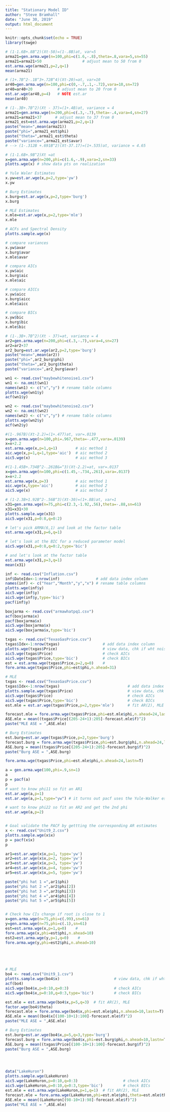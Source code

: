 ```yaml
---
title: "Stationary Model ID"
author: "Steve Bramhall"
date: "June 30, 2019"
output: html_document
---
```


```r
knitr::opts_chunk$set(echo = TRUE)
library(tswge)
```

```r
# (1-1.6B+.8B^2)(Xt-50)=(1-.8B)at, var=5
arma21=gen.arma.wge(n=100,phi=c(1.6,-.8),theta=.8,vara=5,sn=55)
arma21=arma21+50                  # adjust mean to 50 from 0
est.arma.wge(arma21,p=2,q=1)
mean(arma21)
```

```r
# (1+.7B^2-.1B^3+.72B^4)(Xt-20)=at, var=10
ar40=gen.arma.wge(n=100,phi=c(0,-.7,.1,-.72),vara=10,sn=72)
ar40=ar40+20           # adjust mean to 20 from 0
est.ar.wge(ar40,p=4)   # NOTE est.ar
mean(ar40)
```

```r
# (1-.3B+.7B^2)(Xt - 37)=(1+.4B)at, variance = 4
arma21=gen.arma.wge(n=200,phi=c(.3,-.7),theta=-.4,vara=4,sn=27)
arma21=arma21+37      # adjust mean to 37 from 0
arma21_est=est.arma.wge(arma21,p=2,q=1)
paste("mean=",mean(arma21))
paste("phi=",arma21_est$phi)
paste("theta=",arma21_est$theta)
paste("variance=",arma21_est$avar)
# --> (1-.312B +.691B^2)(Xt-37.17)=(1+.535)at, variance = 4.65
```

```r
# (1-1.6B+.9B^2)Xt =at
x=gen.arma.wge(n=200,phi=c(1.6,-.9),vara=2,sn=33)
plotts.wge(x) # show data pts on realization

# Yule Waler Estimates
x.yw=est.ar.wge(x,p=2,type='yw')
x.yw

# Burg Estimates
x.burg=est.ar.wge(x,p=2,type='burg')
x.burg

# MLE Estimates
x.mle=est.ar.wge(x,p=2,type='mle')
x.mle

# ACFs and Spectral Density
plotts.sample.wge(x)

# compare variances
x.yw$avar
x.burg$avar
x.mle$avar

# compare AICs
x.yw$aic
x.burg$aic
x.mle$aic

# compare AICCs
x.yw$aicc
x.burg$aicc
x.mle$aicc

# compare BICs
x.yw$bic
x.burg$bic
x.mle$bic

```

```r
# (1-.3B+.7B^2)(Xt - 37)=at, variance = 4
ar2=gen.arma.wge(n=200,phi=c(.3,-.7),vara=4,sn=27)
ar2=ar2+37
ar2_burg=est.ar.wge(ar2,p=2,type='burg')
paste("mean=",mean(ar2))
paste("phi=",ar2_burg$phi)
paste("theta=",ar2_burg$theta)
paste("variance=",ar2_burg$avar)

```


```r
wn1 <- read.csv("maybewhitenoise1.csv")
wn1 <- na.omit(wn1)
names(wn1) <- c("x","y") # rename table columns
plotts.wge(wn1$y)
acf(wn1$y)

wn2 <- read.csv("maybewhitenoise2.csv")
wn2 <- na.omit(wn2)
names(wn2) <- c("x","y") # rename table columns
plotts.wge(wn2$y)
acf(wn2$y)
```

```r
#(1-.967B)(Xt-2.2)=(1+.477)at, var=.0139
x=gen.arma.wge(n=100,phi=.967,theta=-.477,vara=.0139)
x=x+2.2
est.arma.wge(x,p=1,q=1)        # aic method 1
aic.wge(x,p=1,q=1,type='aic')  # aic method 2
aic5.wge(x)                    # aic method 3

#(1-1.45B+.734B^2-.261B&=^3)(Xt-2.2)=at, var=.0137
x=gen.arma.wge(n=100,phi=c(1.45,-.734,.261),vara=.0137)
x=x+2.2
est.arma.wge(x,p=3)            # aic method 1
aic.wge(x,type='aic')          # aic method 2
aic5.wge(x)                    # aic method 3
```


```r
# (1-2.3B+1.92B^2-.56B^3)(Xt-30)=(1+.8B)at, var=1
x31=gen.arma.wge(n=75,phi=c(2.3,-1.92,.56),theta=-.88,sn=61)
x31=x31+30
plotts.sample.wge(x31)
aic5.wge(x31,p=0:8,q=0:2)

# let's pick ARMA(6,1) and look at the factor table
est.arma.wge(x31,p=6,q=1)

# let's look at the BIC for a reduced parameter model
aic5.wge(x31,p=0:8,q=0:2,type='bic')

# and let's look at the factor table
est.arma.wge(x31,p=3,q=1)
mean(x31)

```


```r
inf <- read.csv("Inflation.csv")
inf$DateIdx<-1:nrow(inf)                # add data index column
names(inf) <- c("Year","Month","y","x") # rename table columns
plotts.wge(inf$y)
aic5.wge(inf$y)
aic5.wge(inf$y,type='bic')
pacf(inf$y)

```

```r
boxjarma <- read.csv("armawhatpq1.csv")
acf(boxjarma$x)
pacf(boxjarma$x)
aic5.wge(boxjarma$x)
aic5.wge(boxjarma$x,type='bic')

```

```r
txgas <- read.csv("TexasGasPrice.csv")
txgas$Idx<-1:nrow(txgas)                   # add data index column
plotts.wge(txgas$Price)                    # view data, chk if wht noise
aic5.wge(txgas$Price)                      # check AICs
aic5.wge(txgas$Price,type='bic')           # check BICs
est = est.arma.wge(txgas$Price,p=2,q=0)    # 
fore.arma.wge(txgas$Price,phi=est$phi,n.ahead=31)
```

```r
# MLE
txgas <- read.csv("TexasGasPrice.csv")
txgas$Idx<-1:nrow(txgas)                              # add data index column
plotts.sample.wge(txgas$Price)                        # view data, chk if wht noise
aic5.wge(txgas$Price)                                 # check AICs
aic5.wge(txgas$Price,type='bic')                      # check BICs
est.mle = est.ar.wge(txgas$Price,p=2,type='mle')      # fit AR(2), MLE

forecast.mle = fore.arma.wge(txgas$Price,phi=est.mle$phi,n.ahead=24,lastn=T) # forecast w/ est phis
ASE.mle = mean((txgas$Price[(205-24+1):205]-forecast.mle$f)^2)               # ASE calc
paste("MLE ASE = ",ASE.mle)                                                  # print ASE

# Burg Estimates
est.burg=est.ar.wge(txgas$Price,p=2,type='burg')                                # fit AR(2), Burg
forecast.burg = fore.arma.wge(txgas$Price,phi=est.burg$phi,n.ahead=24,lastn=T)  # forecast w/ est phis
ASE.burg = mean((txgas$Price[(205-24+1):205]-forecast.burg$f)^2)                # ASE calc
paste("Burg ASE = ",ASE.burg)                                                   # print ASE

```

```r
fore.arma.wge(txgas$Price,phi=est.mle$phi,n.ahead=24,lastn=T)
```

```r
a = gen.arma.wge(100,phi=.9,sn=1)
a
p = pacf(a)
p
# want to know phi11 so fit an AR1
est.ar.wge(a,p=1)
est.ar.wge(a,p=1,type="yw") # it turns out pacf uses the Yule-Walker estimates to get the PACF

# want to know phi22 so fit an AR2 and get the 2nd phi
est.ar.wge(a,p=2)


# Goal validate the PACF by gettting the corresponding AR estimates
x <- read.csv("Unit9_2.csv")
plotts.sample.wge(x$x)
p = pacf(x$x)
p

ar1=est.ar.wge(x$x,p=1, type='yw')
ar2=est.ar.wge(x$x,p=2, type='yw')
ar3=est.ar.wge(x$x,p=3, type='yw')
ar4=est.ar.wge(x$x,p=4, type='yw')
ar5=est.ar.wge(x$x,p=5, type='yw')

paste("phi hat 1 =",ar1$phi)
paste("phi hat 2 =",ar2$phi[2])
paste("phi hat 3 =",ar3$phi[3])
paste("phi hat 4 =",ar4$phi[4])
paste("phi hat 5 =",ar5$phi[5])


# Check how CIs change if root is close to 1
x=gen.arma.wge(n=75,phi=c(.99),sn=61)
y=gen.arma.wge(n=75,phi=c(.1),sn=61)
est=est.arma.wge(x,p=1,q=0)    # 
fore.arma.wge(x,phi=est$phi,n.ahead=10)
est2=est.arma.wge(y,p=1,q=0)    # 
fore.arma.wge(y,phi=est2$phi,n.ahead=10)





# MLE
bo4 <- read.csv("Unit9_1.csv")
plotts.sample.wge(bo4$x)                        # view data, chk if wht noise
acf(bo4)
aic5.wge(bo4$x,p=0:10,q=0:3)                    # check AICs
aic5.wge(bo4$x,p=0:10,q=0:3,type='bic')         # check BICs

est.mle = est.arma.wge(bo4$x,p=5,q=3)  # fit AR(2), MLE
factor.wge(bo4$theta)
forecast.mle = fore.arma.wge(bo4$x,phi=est.mle$phi,n.ahead=10,lastn=T) # forecast w/ est phis
ASE.mle = mean((bo4$x[(100-10+1):100]-forecast.mle$f)^2)                     # ASE calc
paste("MLE ASE = ",ASE.mle)                                                  # print ASE

# Burg Estimates
est.burg=est.ar.wge(bo4$x,p=5,q=3,type='burg')                               # fit AR(2), Burg
forecast.burg = fore.arma.wge(bo4$x,phi=est.burg$phi,n.ahead=10,lastn=T)     # forecast w/ est phis
ASE.burg = mean((txgas$Price[(100-10+1):100]-forecast.burg$f)^2)             # ASE calc
paste("Burg ASE = ",ASE.burg)                                                # print ASE





```


```r
data("LakeHuron")
plotts.sample.wge(LakeHuron) 
aic5.wge(LakeHuron,p=0:10,q=0:3)                    # check AICs
aic5.wge(LakeHuron,p=0:10,q=0:3,type='bic')         # check BICs
est.mle = est.arma.wge(LakeHuron,p=1,q=1)  # fit AR(2), MLE
forecast.mle = fore.arma.wge(LakeHuron,phi=est.mle$phi,theta=est.mle$theta,n.ahead=10,lastn=T) 
ASE.mle = mean((LakeHuron[(98-10+1):98]-forecast.mle$f)^2)                     # ASE calc
paste("MLE ASE = ",ASE.mle)                                                  # print ASE


```

